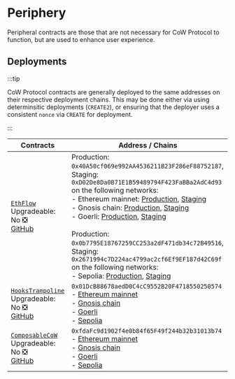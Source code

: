 # Periphery

Peripheral contracts are those that are not necessary for CoW Protocol to function, but are used to enhance user experience.

## Deployments

:::tip

CoW Protocol contracts are generally deployed to the same addresses on their respective deployment chains. This may be done either via using determinsitic deployments (`CREATE2`), or ensuring that the deployer uses a consistent `nonce` via `CREATE` for deployment.

:::

| **Contracts** | **Address / Chains** |
|---|---|
| [`EthFlow`](periphery/eth-flow)<br />Upgradeable: No ❎<br />[GitHub](https://github.com/cowprotocol/ethflowcontract/blob/main/src/CoWSwapEthFlow.sol) | Production: `0x40A50cf069e992AA4536211B23F286eF88752187`, Staging: `0xD02De8Da0B71E1B59489794F423FaBBa2AdC4d93` on the following networks:<br />- Ethereum mainnet: [Production](https://etherscan.io/address/0x40A50cf069e992AA4536211B23F286eF88752187), [Staging](https://etherscan.io/address/0xD02De8Da0B71E1B59489794F423FaBBa2AdC4d93)<br />- Gnosis chain: [Production](https://gnosisscan.io/address/0x40A50cf069e992AA4536211B23F286eF88752187), [Staging](https://gnosisscan.io/address/0xD02De8Da0B71E1B59489794F423FaBBa2AdC4d93)<br/>- Goerli: [Production](https://goerli.etherscan.io/address/0x40A50cf069e992AA4536211B23F286eF88752187), [Staging](https://goerli.etherscan.io/address/0xD02De8Da0B71E1B59489794F423FaBBa2AdC4d93)<br /><br />Production: `0x0b7795E18767259CC253a2dF471db34c72B49516`, Staging: `0x2671994c7D224ac4799ac2cf6Ef9EF187d42C69f` on the following networks:<br />- Sepolia: [Production](https://sepolia.etherscan.io/address/0x0b7795E18767259CC253a2dF471db34c72B49516), [Staging](https://sepolia.etherscan.io/address/0x2671994c7D224ac4799ac2cf6Ef9EF187d42C69f)<br /> |
| [`HooksTrampoline`](periphery/hooks-trampoline)<br />Upgradeable: No ❎<br />[GitHub](https://github.com/cowprotocol/hooks-trampoline/blob/main/src/HooksTrampoline.sol) | `0x01DcB88678aedD0C4cC9552B20F4718550250574`<br />- [Ethereum mainnet](https://etherscan.io/address/0x01DcB88678aedD0C4cC9552B20F4718550250574)<br />- [Gnosis chain](https://gnosisscan.io/address/0x01DcB88678aedD0C4cC9552B20F4718550250574)<br/>- [Goerli](https://goerli.etherscan.io/address/0x01DcB88678aedD0C4cC9552B20F4718550250574)<br/>- [Sepolia](https://sepolia.etherscan.io/address/0x01DcB88678aedD0C4cC9552B20F4718550250574) |
| [`ComposableCoW`](periphery/composable-cow)<br />Upgradeable: No ❎<br />[GitHub](https://github.com/cowprotocol/composable-cow/blob/main/src/ComposableCoW.sol) | `0xfdaFc9d1902f4e0b84f65F49f244b32b31013b74`<br />- [Ethereum mainnet](https://etherscan.io/address/0xfdaFc9d1902f4e0b84f65F49f244b32b31013b74)<br />- [Gnosis chain](https://gnosisscan.io/address/0xfdaFc9d1902f4e0b84f65F49f244b32b31013b74)<br/>- [Goerli](https://goerli.etherscan.io/address/0xfdaFc9d1902f4e0b84f65F49f244b32b31013b74)<br/>- [Sepolia](https://sepolia.etherscan.io/address/0xfdaFc9d1902f4e0b84f65F49f244b32b31013b74) |
